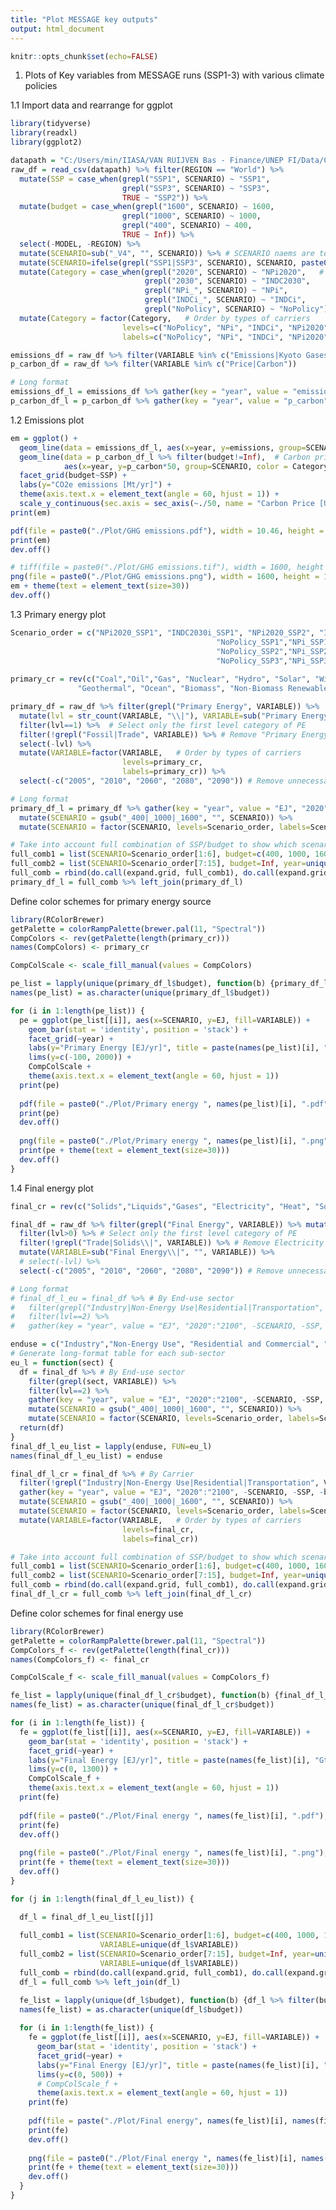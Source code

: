 ```yaml
---
title: "Plot MESSAGE key outputs"
output: html_document
---
```


```r
knitr::opts_chunk$set(echo=FALSE)
```

1. Plots of Key variables from MESSAGE runs (SSP1-3) with various climate policies

1.1 Import data and rearrange for ggplot
```r
library(tidyverse)
library(readxl)
library(ggplot2)

datapath = "C:/Users/min/IIASA/VAN RUIJVEN Bas - Finance/UNEP FI/Data/CDLINKS_stocktaking_MESSAGE_native_regions_FULL.csv"
raw_df = read_csv(datapath) %>% filter(REGION == "World") %>% 
  mutate(SSP = case_when(grepl("SSP1", SCENARIO) ~ "SSP1", 
                         grepl("SSP3", SCENARIO) ~ "SSP3",
                         TRUE ~ "SSP2")) %>%
  mutate(budget = case_when(grepl("1600", SCENARIO) ~ 1600, 
                         grepl("1000", SCENARIO) ~ 1000,
                         grepl("400", SCENARIO) ~ 400,
                         TRUE ~ Inf)) %>% 
  select(-MODEL, -REGION) %>%
  mutate(SCENARIO=sub("_V4", "", SCENARIO)) %>% # SCENARIO naems are too long. 
  mutate(SCENARIO=ifelse(grepl("SSP1|SSP3", SCENARIO), SCENARIO, paste0(SCENARIO, "_SSP2"))) %>% 
  mutate(Category = case_when(grepl("2020", SCENARIO) ~ "NPi2020",   # Group the scenarios to remove redundant information on figures.
                              grepl("2030", SCENARIO) ~ "INDC2030",
                              grepl("NPi_", SCENARIO) ~ "NPi",
                              grepl("INDCi_", SCENARIO) ~ "INDCi",
                              grepl("NoPolicy", SCENARIO) ~ "NoPolicy")) %>%
  mutate(Category = factor(Category,   # Order by types of carriers
                         levels=c("NoPolicy", "NPi", "INDCi", "NPi2020", "INDC2030"),
                         labels=c("NoPolicy", "NPi", "INDCi", "NPi2020", "INDC2030"))) 

emissions_df = raw_df %>% filter(VARIABLE %in% c("Emissions|Kyoto Gases"))  #"Emissions|CO2", "Emissions|CH4", "Emissions|N2O", 
p_carbon_df = raw_df %>% filter(VARIABLE %in% c("Price|Carbon"))

# Long format
emissions_df_l = emissions_df %>% gather(key = "year", value = "emissions", "2005":"2100", -SCENARIO, -SSP, -budget, -VARIABLE, -Category) 
p_carbon_df_l = p_carbon_df %>% gather(key = "year", value = "p_carbon", "2005":"2100", -SCENARIO, -SSP, -budget, -VARIABLE, -Category) 
```

1.2 Emissions plot
```r
em = ggplot() +
  geom_line(data = emissions_df_l, aes(x=year, y=emissions, group=SCENARIO, color = Category), size=1.3, alpha = 0.7) + 
  geom_line(data = p_carbon_df_l %>% filter(budget!=Inf),  # Carbon price line
            aes(x=year, y=p_carbon*50, group=SCENARIO, color = Category), size=1, alpha = 0.4, linetype="twodash") + 
  facet_grid(budget~SSP) +
  labs(y="CO2e emissions [Mt/yr]") + 
  theme(axis.text.x = element_text(angle = 60, hjust = 1)) + 
  scale_y_continuous(sec.axis = sec_axis(~./50, name = "Carbon Price [US$2010/t CO2]"))
print(em)

pdf(file = paste0("./Plot/GHG emissions.pdf"), width = 10.46, height = 6.5)
print(em)  
dev.off()

# tiff(file = paste0("./Plot/GHG emissions.tif"), width = 1600, height = 1200)
png(file = paste0("./Plot/GHG emissions.png"), width = 1600, height = 1200)
em + theme(text = element_text(size=30))
dev.off()

```

1.3 Primary energy plot
```r
Scenario_order = c("NPi2020_SSP1", "INDC2030i_SSP1", "NPi2020_SSP2", "INDC2030i_SSP2", "NPi2020_SSP3", "INDC2030i_SSP3", 
                                              "NoPolicy_SSP1","NPi_SSP1", "INDCi_SSP1", 
                                              "NoPolicy_SSP2","NPi_SSP2", "INDCi_SSP2",
                                              "NoPolicy_SSP3","NPi_SSP3", "INDCi_SSP3")
                   
primary_cr = rev(c("Coal","Oil","Gas", "Nuclear", "Hydro", "Solar", "Wind", 
               "Geothermal", "Ocean", "Biomass", "Non-Biomass Renewables", "Other", "Secondary Energy Trade"))

primary_df = raw_df %>% filter(grepl("Primary Energy", VARIABLE)) %>% 
  mutate(lvl = str_count(VARIABLE, "\\|"), VARIABLE=sub("Primary Energy\\|", "", VARIABLE)) %>%  # Shorten the VARIABLE names
  filter(lvl==1) %>%  # Select only the first level category of PE
  filter(!grepl("Fossil|Trade", VARIABLE)) %>% # Remove "Primary Energy|Fossil" because of double counting, also elec trade to avoid unnecessary confusion
  select(-lvl) %>%
  mutate(VARIABLE=factor(VARIABLE,   # Order by types of carriers
                         levels=primary_cr,
                         labels=primary_cr)) %>%
  select(-c("2005", "2010", "2060", "2080", "2090")) # Remove unnecessary years
```

```r
# Long format
primary_df_l = primary_df %>% gather(key = "year", value = "EJ", "2020":"2100", -SCENARIO, -SSP, -budget, -VARIABLE) %>%
  mutate(SCENARIO = gsub("_400|_1000|_1600", "", SCENARIO)) %>%
  mutate(SCENARIO = factor(SCENARIO, levels=Scenario_order, labels=Scenario_order))  # Reorder scenario labels for better display

# Take into account full combination of SSP/budget to show which scenarios are infeasible on the plots
full_comb1 = list(SCENARIO=Scenario_order[1:6], budget=c(400, 1000, 1600), year=unique(primary_df_l$year), VARIABLE=unique(primary_df_l$VARIABLE))
full_comb2 = list(SCENARIO=Scenario_order[7:15], budget=Inf, year=unique(primary_df_l$year), VARIABLE=unique(primary_df_l$VARIABLE))
full_comb = rbind(do.call(expand.grid, full_comb1), do.call(expand.grid, full_comb2))
primary_df_l = full_comb %>% left_join(primary_df_l)
```

Define color schemes for primary energy source
```r
library(RColorBrewer)
getPalette = colorRampPalette(brewer.pal(11, "Spectral"))
CompColors <- rev(getPalette(length(primary_cr)))
names(CompColors) <- primary_cr

CompColScale <- scale_fill_manual(values = CompColors)
```

```r
pe_list = lapply(unique(primary_df_l$budget), function(b) {primary_df_l %>% filter(budget==b)})
names(pe_list) = as.character(unique(primary_df_l$budget))

for (i in 1:length(pe_list)) {
  pe = ggplot(pe_list[[i]], aes(x=SCENARIO, y=EJ, fill=VARIABLE)) +
    geom_bar(stat = 'identity', position = 'stack') + 
    facet_grid(~year) +
    labs(y="Primary Energy [EJ/yr]", title = paste(names(pe_list)[i], "GtCO₂ budget")) +
    lims(y=c(-100, 2000)) + 
    CompColScale +
    theme(axis.text.x = element_text(angle = 60, hjust = 1))
  print(pe)  
  
  pdf(file = paste0("./Plot/Primary energy ", names(pe_list)[i], ".pdf"), width = 10.46, height = 6.5)
  print(pe)
  dev.off()
  
  png(file = paste0("./Plot/Primary energy ", names(pe_list)[i], ".png"), width = 1900, height = 1200)
  print(pe + theme(text = element_text(size=30)))
  dev.off()
}
```
1.4 Final energy plot
```r
final_cr = rev(c("Solids","Liquids","Gases", "Electricity", "Heat", "Solar", "Geothermal", "Hydrogen"))

final_df = raw_df %>% filter(grepl("Final Energy", VARIABLE)) %>% mutate(lvl = str_count(VARIABLE, "\\|")) %>% 
  filter(lvl>0) %>% # Select only the first level category of PE
  filter(!grepl("Trade|Solids\\|", VARIABLE)) %>% # Remove Electricity Trade
  mutate(VARIABLE=sub("Final Energy\\|", "", VARIABLE)) %>%
  # select(-lvl) %>%
  select(-c("2005", "2010", "2060", "2080", "2090")) # Remove unnecessary years

# Long format
# final_df_l_eu = final_df %>% # By End-use sector
#   filter(grepl("Industry|Non-Energy Use|Residential|Transportation", VARIABLE)) %>% 
#   filter(lvl==2) %>%
#   gather(key = "year", value = "EJ", "2020":"2100", -SCENARIO, -SSP, -budget, -VARIABLE) 

enduse = c("Industry","Non-Energy Use", "Residential and Commercial", "Transportation")
# Generate long-format table for each sub-sector
eu_l = function(sect) {
  df = final_df %>% # By End-use sector
    filter(grepl(sect, VARIABLE)) %>% 
    filter(lvl==2) %>%
    gather(key = "year", value = "EJ", "2020":"2100", -SCENARIO, -SSP, -budget, -VARIABLE) %>%
    mutate(SCENARIO = gsub("_400|_1000|_1600", "", SCENARIO)) %>%
    mutate(SCENARIO = factor(SCENARIO, levels=Scenario_order, labels=Scenario_order)) 
  return(df)
}
final_df_l_eu_list = lapply(enduse, FUN=eu_l)
names(final_df_l_eu_list) = enduse

final_df_l_cr = final_df %>% # By Carrier
  filter(!grepl("Industry|Non-Energy Use|Residential|Transportation", VARIABLE)) %>% 
  gather(key = "year", value = "EJ", "2020":"2100", -SCENARIO, -SSP, -budget, -VARIABLE) %>%
  mutate(SCENARIO = gsub("_400|_1000|_1600", "", SCENARIO)) %>%
  mutate(SCENARIO = factor(SCENARIO, levels=Scenario_order, labels=Scenario_order)) %>% # Reorder scenario labels for better display
  mutate(VARIABLE=factor(VARIABLE,   # Order by types of carriers
                         levels=final_cr,
                         labels=final_cr))

# Take into account full combination of SSP/budget to show which scenarios are infeasible on the plots
full_comb1 = list(SCENARIO=Scenario_order[1:6], budget=c(400, 1000, 1600), year=unique(final_df_l_cr$year), VARIABLE=unique(final_df_l_cr$VARIABLE))
full_comb2 = list(SCENARIO=Scenario_order[7:15], budget=Inf, year=unique(final_df_l_cr$year), VARIABLE=unique(final_df_l_cr$VARIABLE))
full_comb = rbind(do.call(expand.grid, full_comb1), do.call(expand.grid, full_comb2))
final_df_l_cr = full_comb %>% left_join(final_df_l_cr)
```

Define color schemes for final energy use
```r
library(RColorBrewer)
getPalette = colorRampPalette(brewer.pal(11, "Spectral"))
CompColors_f <- rev(getPalette(length(final_cr)))
names(CompColors_f) <- final_cr

CompColScale_f <- scale_fill_manual(values = CompColors_f)
```

```r
fe_list = lapply(unique(final_df_l_cr$budget), function(b) {final_df_l_cr %>% filter(budget==b)})
names(fe_list) = as.character(unique(final_df_l_cr$budget))

for (i in 1:length(fe_list)) {
  fe = ggplot(fe_list[[i]], aes(x=SCENARIO, y=EJ, fill=VARIABLE)) +
    geom_bar(stat = 'identity', position = 'stack') + 
    facet_grid(~year) +
    labs(y="Final Energy [EJ/yr]", title = paste(names(fe_list)[i], "GtCO₂ budget")) +
    lims(y=c(0, 1300)) +
    CompColScale_f +
    theme(axis.text.x = element_text(angle = 60, hjust = 1))
  print(fe)  
  
  pdf(file = paste0("./Plot/Final energy ", names(fe_list)[i], ".pdf"), width = 10.46, height = 6.5)
  print(fe)  
  dev.off()
  
  png(file = paste0("./Plot/Final energy ", names(fe_list)[i], ".png"), width = 1900, height = 1200)
  print(fe + theme(text = element_text(size=30)))
  dev.off()
}
```

```r
for (j in 1:length(final_df_l_eu_list)) {

  df_l = final_df_l_eu_list[[j]]
  
  full_comb1 = list(SCENARIO=Scenario_order[1:6], budget=c(400, 1000, 1600), year=unique(df_l$year), 
                    VARIABLE=unique(df_l$VARIABLE))
  full_comb2 = list(SCENARIO=Scenario_order[7:15], budget=Inf, year=unique(df_l$year), 
                    VARIABLE=unique(df_l$VARIABLE))
  full_comb = rbind(do.call(expand.grid, full_comb1), do.call(expand.grid, full_comb2))
  df_l = full_comb %>% left_join(df_l)

  fe_list = lapply(unique(df_l$budget), function(b) {df_l %>% filter(budget==b)})
  names(fe_list) = as.character(unique(df_l$budget))
  
  for (i in 1:length(fe_list)) {
    fe = ggplot(fe_list[[i]], aes(x=SCENARIO, y=EJ, fill=VARIABLE)) +
      geom_bar(stat = 'identity', position = 'stack') + 
      facet_grid(~year) +
      labs(y="Final Energy [EJ/yr]", title = paste(names(fe_list)[i], "GtCO₂ budget")) +
      lims(y=c(0, 500)) +
      # CompColScale_f +
      theme(axis.text.x = element_text(angle = 60, hjust = 1))
    print(fe)  
    
    pdf(file = paste("./Plot/Final energy", names(fe_list)[i], names(final_df_l_eu_list)[j], ".pdf"), width = 10.46, height = 6.5)
    print(fe)  
    dev.off()
    
    png(file = paste0("./Plot/Final energy ", names(fe_list)[i], names(final_df_l_eu_list)[j], ".png"), width = 1900, height = 1200)
    print(fe + theme(text = element_text(size=30)))
    dev.off()
  }
}
```

 